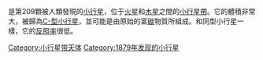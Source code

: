 {{Unreferenced|time=2021-02-28T01:14:25+00:00}}
<!-- Additional parameters for this template  are available at [[Template:Infobox_Planet|Template:Infobox Planet]]. -->{{Infobox Planet | discovery=yes | physical_characteristics = yes | bgcolour=#FFFFC0 | name=209 Dido
 | discoverer=[[克里斯蒂安·亨利·弗里德里希·彼得斯|C. H. F. 彼得斯]]
 | discovered=1879年10月22日
 | alt_names=A909 AB, A909 GB,<br />A912 RB
 | mp_category=[[小行星帶|主帶]]
 | epoch=2005年1月30日 ([[儒略日|JD]] 2453400.5)
 | semimajor=470.89 [[國際單位制詞頭|G]][[米_(單位)|m]] (3.148 [[天文單位|AU]])
 | perihelion=440.569 Gm (2.945 AU)
 | aphelion=501.211 Gm (3.35 AU)
 | eccentricity=0.064
 | period=2039.771 [[日|d]] (5.58 [[儒略年|a]])
 | inclination=7.181[[角度|°]]
 | asc_node=0.844°
 | arg_peri=250.781°
 | mean_anomaly=287.741°
 | avg_speed=16.79 km/s
 | dimensions=160.0 km
 | mass=''未知''
 | density=''未知''
 | surface_grav=''未知''
 | escape_velocity=''未知''
 | rotation=8 [[小時|h]]
 | spectral_type=[[C-型小行星|C]]
 | abs_magnitude=8.24
 | albedo=0.035
 | single_temperature=''未知''}}
'''{{BASEPAGENAME}}'''是第209顆被人類發現的[[小行星|小行星]]，位于[[火星|火星]]和[[木星|木星]]之間的[[小行星帶|小行星帶]]。它的體積非常大，被歸為[[C-型小行星|C-型小行星]]，並可能是由原始的富[[碳|碳]]物質所組成。和同型小行星一樣，它的[[反照率|反照率]]很低。

{{小天體}}
{{Minor Planet Number|[[小行星208|小行星208]]|[[小行星210|小行星210]]}}
{{beltasteroid-stub}}

[[Category:小行星带天体|Category:小行星带天体]]
[[Category:1879年发现的小行星|Category:1879年发现的小行星]]